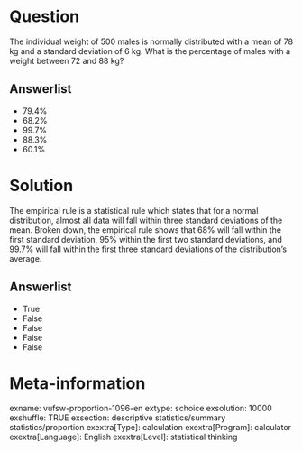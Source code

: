 Question
========
The individual weight of 500 males is normally distributed with a mean
of 78 kg and a standard deviation of 6 kg. What is the percentage of
males with a weight between 72 and 88 kg?

Answerlist
----------
* 79.4%
* 68.2%
* 99.7%
* 88.3%
* 60.1%

Solution
========





The empirical rule is a statistical rule which states that for a normal
distribution, almost all data will fall within three standard deviations
of the mean. Broken down, the empirical rule shows that 68% will fall
within the first standard deviation, 95% within the first two standard
deviations, and 99.7% will fall within the first three standard
deviations of the distribution's average.




Answerlist
----------
* True
* False
* False
* False
* False

Meta-information
================
exname: vufsw-proportion-1096-en
extype: schoice
exsolution: 10000
exshuffle: TRUE
exsection: descriptive statistics/summary statistics/proportion
exextra[Type]: calculation
exextra[Program]: calculator
exextra[Language]: English
exextra[Level]: statistical thinking

